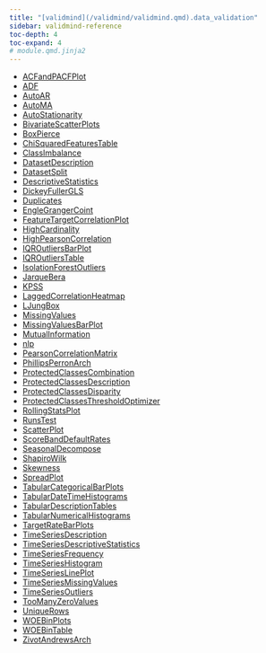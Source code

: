 ```yaml
---
title: "[validmind](/validmind/validmind.qmd).data_validation"
sidebar: validmind-reference
toc-depth: 4
toc-expand: 4
# module.qmd.jinja2
---
```


- [ACFandPACFPlot](data_validation/ACFandPACFPlot.qmd)
- [ADF](data_validation/ADF.qmd)
- [AutoAR](data_validation/AutoAR.qmd)
- [AutoMA](data_validation/AutoMA.qmd)
- [AutoStationarity](data_validation/AutoStationarity.qmd)
- [BivariateScatterPlots](data_validation/BivariateScatterPlots.qmd)
- [BoxPierce](data_validation/BoxPierce.qmd)
- [ChiSquaredFeaturesTable](data_validation/ChiSquaredFeaturesTable.qmd)
- [ClassImbalance](data_validation/ClassImbalance.qmd)
- [DatasetDescription](data_validation/DatasetDescription.qmd)
- [DatasetSplit](data_validation/DatasetSplit.qmd)
- [DescriptiveStatistics](data_validation/DescriptiveStatistics.qmd)
- [DickeyFullerGLS](data_validation/DickeyFullerGLS.qmd)
- [Duplicates](data_validation/Duplicates.qmd)
- [EngleGrangerCoint](data_validation/EngleGrangerCoint.qmd)
- [FeatureTargetCorrelationPlot](data_validation/FeatureTargetCorrelationPlot.qmd)
- [HighCardinality](data_validation/HighCardinality.qmd)
- [HighPearsonCorrelation](data_validation/HighPearsonCorrelation.qmd)
- [IQROutliersBarPlot](data_validation/IQROutliersBarPlot.qmd)
- [IQROutliersTable](data_validation/IQROutliersTable.qmd)
- [IsolationForestOutliers](data_validation/IsolationForestOutliers.qmd)
- [JarqueBera](data_validation/JarqueBera.qmd)
- [KPSS](data_validation/KPSS.qmd)
- [LaggedCorrelationHeatmap](data_validation/LaggedCorrelationHeatmap.qmd)
- [LJungBox](data_validation/LJungBox.qmd)
- [MissingValues](data_validation/MissingValues.qmd)
- [MissingValuesBarPlot](data_validation/MissingValuesBarPlot.qmd)
- [MutualInformation](data_validation/MutualInformation.qmd)
- [nlp](data_validation/nlp.qmd)
- [PearsonCorrelationMatrix](data_validation/PearsonCorrelationMatrix.qmd)
- [PhillipsPerronArch](data_validation/PhillipsPerronArch.qmd)
- [ProtectedClassesCombination](data_validation/ProtectedClassesCombination.qmd)
- [ProtectedClassesDescription](data_validation/ProtectedClassesDescription.qmd)
- [ProtectedClassesDisparity](data_validation/ProtectedClassesDisparity.qmd)
- [ProtectedClassesThresholdOptimizer](data_validation/ProtectedClassesThresholdOptimizer.qmd)
- [RollingStatsPlot](data_validation/RollingStatsPlot.qmd)
- [RunsTest](data_validation/RunsTest.qmd)
- [ScatterPlot](data_validation/ScatterPlot.qmd)
- [ScoreBandDefaultRates](data_validation/ScoreBandDefaultRates.qmd)
- [SeasonalDecompose](data_validation/SeasonalDecompose.qmd)
- [ShapiroWilk](data_validation/ShapiroWilk.qmd)
- [Skewness](data_validation/Skewness.qmd)
- [SpreadPlot](data_validation/SpreadPlot.qmd)
- [TabularCategoricalBarPlots](data_validation/TabularCategoricalBarPlots.qmd)
- [TabularDateTimeHistograms](data_validation/TabularDateTimeHistograms.qmd)
- [TabularDescriptionTables](data_validation/TabularDescriptionTables.qmd)
- [TabularNumericalHistograms](data_validation/TabularNumericalHistograms.qmd)
- [TargetRateBarPlots](data_validation/TargetRateBarPlots.qmd)
- [TimeSeriesDescription](data_validation/TimeSeriesDescription.qmd)
- [TimeSeriesDescriptiveStatistics](data_validation/TimeSeriesDescriptiveStatistics.qmd)
- [TimeSeriesFrequency](data_validation/TimeSeriesFrequency.qmd)
- [TimeSeriesHistogram](data_validation/TimeSeriesHistogram.qmd)
- [TimeSeriesLinePlot](data_validation/TimeSeriesLinePlot.qmd)
- [TimeSeriesMissingValues](data_validation/TimeSeriesMissingValues.qmd)
- [TimeSeriesOutliers](data_validation/TimeSeriesOutliers.qmd)
- [TooManyZeroValues](data_validation/TooManyZeroValues.qmd)
- [UniqueRows](data_validation/UniqueRows.qmd)
- [WOEBinPlots](data_validation/WOEBinPlots.qmd)
- [WOEBinTable](data_validation/WOEBinTable.qmd)
- [ZivotAndrewsArch](data_validation/ZivotAndrewsArch.qmd)
